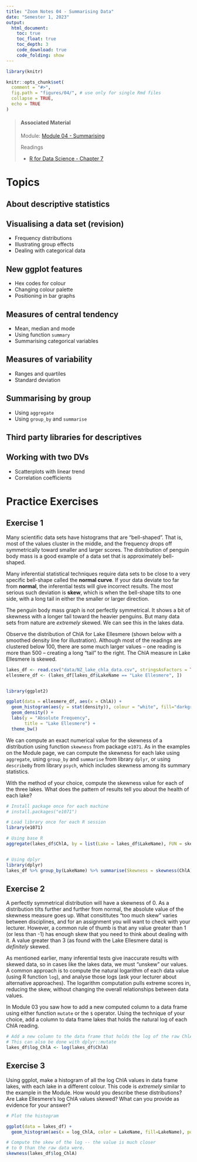 ```yaml
---
title: "Zoom Notes 04 - Summarising Data"
date: "Semester 1, 2023"
output:
  html_document:
    toc: true
    toc_float: true
    toc_depth: 3
    code_download: true
    code_folding: show
---
```


```r
library(knitr)

knitr::opts_chunk$set(
  comment = "#>",
  fig.path = "figures/04/", # use only for single Rmd files
  collapse = TRUE,
  echo = TRUE
)


```


> #### Associated Material
>
> Module: [Module 04 - Summarising](04-summarise.html)
>
> Readings
>
> - [R for Data Science - Chapter 7](https://r4ds.had.co.nz/exploratory-data-analysis.html)


# Topics

## About descriptive statistics

## Visualising a data set (revision)

- Frequency distributions
- Illustrating group effects
- Dealing with categorical data

## New ggplot features

- Hex codes for colour
- Changing colour palette
- Positioning in bar graphs

## Measures of central tendency

- Mean, median and mode
- Using function `summary`
- Summarising categorical variables

## Measures of variability

- Ranges and quartiles
- Standard deviation

## Summarising by group

- Using `aggregate`
- Using `group_by` and `summarise`

## Third party libraries for descriptives

## Working with two DVs

- Scatterplots with linear trend
- Correlation coefficients

# Practice Exercises

## Exercise 1

Many scientific data sets have histograms that are "bell-shaped". That is, most of the values cluster in the middle, and the frequency drops off symmetrically toward smaller and larger scores. The distribution of penguin body mass is a good example of a data set that is approximately bell-shaped.

Many inferential statistical techniques require data sets to be close to a very specific bell-shape called the **normal curve**. If your data deviate too far from **normal**, the inferential tests will give incorrect results. The most serious such deviation is **skew**, which is when the bell-shape tilts to one side, with a long tail in either the smaller or larger direction. 

The penguin body mass graph is not perfectly symmetrical. It shows a bit of skewness with a longer tail toward the heavier penguins. But many data sets from nature are *extremely* skewed. We can see this in the lakes data. 

Observe the distribution of ChlA for Lake Ellesmere (shown below with a smoothed density line for illustration). Although most of the readings are clustered below 100, there are some much larger values -- one reading is more than 500 -- creating a long "tail" to the right. The ChlA measure in Lake Ellesmere is skewed. 

```r
lakes_df <- read.csv("data/NZ_lake_chla_data.csv", stringsAsFactors = TRUE)
ellesmere_df <- (lakes_df[lakes_df$LakeName == "Lake Ellesmere", ])


library(ggplot2)

ggplot(data = ellesmere_df, aes(x = ChlA)) +
  geom_histogram(aes(y = stat(density)), colour = "white", fill="darkgrey", bins = 30) +
  geom_density() +
  labs(y = "Absolute Frequency",
       title = "Lake Ellesmere") +
  theme_bw()

```

We can compute an exact numerical value for the skewness of a distribution using function `skewness` from package `e1071`. As in the examples on the Module page, we can compute the skewness for each lake using `aggregate`, using `group_by` and `summarise` from library `dplyr`, or using `describeBy` from library `psych`, which includes skewness among its summary statistics.

With the method of your choice, compute the skewness value for each of the three lakes. What does the pattern of results tell you about the health of each lake?

```r

# Install package once for each machine
# install.packages("e1071")

# Load library once for each R session
library(e1071)

# Using base R
aggregate(lakes_df$ChlA, by = list(Lake = lakes_df$LakeName), FUN = skewness)


# Using dplyr
library(dplyr)
lakes_df %>% group_by(LakeName) %>% summarise(Skewness = skewness(ChlA))
```

## Exercise 2

A perfectly symmetrical distribution will have a skewness of 0. As a distribution tilts further and further from normal, the absolute value of the skewness measure goes up. What consititutes "too much skew" varies between disciplines, and for an assignment you will want to check with your lecturer. However, a common rule of thumb is that any value greater than 1 (or less than -1) has enough skew that you need to think about dealing with it. A value greater than 3 (as found with the Lake Ellesmere data) is *definitely* skewed.

As mentioned earlier, many inferential tests give inaccurate results with skewed data, so in cases like the lakes data, we must "unskew" our values. A common approach is to compute the natural logarithm of each data value (using R function `log`), and analyse those logs (ask your lecturer about alternative approaches). The logarithm computation pulls extreme scores in, reducing the skew, without changing the overall relationships between data values. 

In Module 03 you saw how to add a new computed column to a data frame using either function `mutate` or the `$` operator. Using the technique of your choice, add a column to data frame lakes that holds the natural log of each ChlA reading.


```r

# Add a new column to the data frame that holds the log of the raw ChlA
# This can also be done with dplyr::mutate
lakes_df$log_ChlA <- log(lakes_df$ChlA)

```

## Exercise 3

Using ggplot, make a histogram of all the log ChlA values in data frame lakes, with each lake in a different colour. This code is *extremely* similar to the example in the Module. How would you describe these distributions? Are Lake Ellesmere's log ChlA values skewed? What can you provide as evidence for your answer?

```r

# Plot the histogram

ggplot(data = lakes_df) +
  geom_histogram(aes(x = log_ChlA, color = LakeName, fill=LakeName), position="dodge")

# Compute the skew of the log -- the value is much closer
# to 0 than the raw data were.
skewness(lakes_df$log_ChlA)
```
